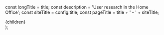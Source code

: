 


const longTitle = title;
const description = 'User research in the Home Office';
const siteTitle = config.title;
const pageTitle = title + ' - ' + siteTitle;

  <Section title={title} href="/user-research" showBanner={false} navigation={[
    { href: '/user-research/ethics', text: 'Ethical research and consent' },
    { href: '/user-research/participant-recruitment', text: 'Participant recruitment' },
    { href: '/user-research/professional-standards', text: 'Professional standards and guidance' }
  ]}>
    {children}
  </Section>
);

<SectionWrap showBanner>
  <main id="main-content" role="main">
    <head>
      <title>{pageTitle}</title>
      <meta name="description" content={description} />
      <meta name="og:title" content={title} />
      <meta name="og:description" content={description} />
    </head>
    <Markdown />
  </main>
</SectionWrap>
